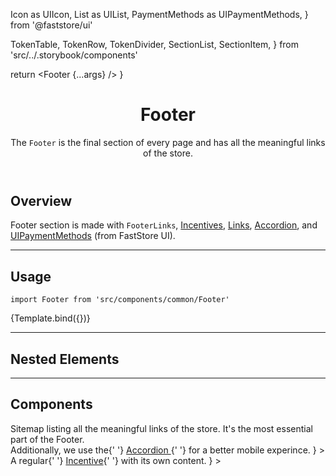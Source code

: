   Icon as UIIcon,
  List as UIList,
  PaymentMethods as UIPaymentMethods,
} from '@faststore/ui'

  TokenTable,
  TokenRow,
  TokenDivider,
  SectionList,
  SectionItem,
} from 'src/../.storybook/components'



<Meta component={Footer} title="Organisms/Footer" />

  return <Footer {...args} />
}

<header>

# Footer

The `Footer` is the final section of every page and has all the meaningful links of the store.

</header>

## Overview

Footer section is made with `FooterLinks`, [Incentives](?path=/docs/organisms-incentives--incentives), [Links](?path=/docs/atoms-link--default), [Accordion](?path=/docs/molecules-accordion-overview--default-story), and [UIPaymentMethods](https://www.faststore.dev/reference/ui/molecules/PaymentMethods) (from FastStore UI).

---

## Usage

`import Footer from 'src/components/common/Footer'`

<Canvas>
  <Story name="Footer">{Template.bind({})}</Story>
</Canvas>

<ArgsTable story="Footer" />

<TokenTable>
  <TokenRow token="--fs-footer-min-height-mobile" value="rem(860px)" />
  <TokenRow token="--fs-footer-min-height-notebook" value="rem(546px)" />
  <TokenRow
    token="--fs-footer-spacing-vertical-mobile"
    value="var(--fs-spacing-4)"
  />
  <TokenRow
    token="--fs-footer-spacing-horizontal-notebook"
    value="var(--fs-grid-gap-3)"
  />
  <TokenDivider />
  <TokenRow
    token="--fs-footer-bkg-color"
    value="var(--fs-color-neutral-bkg)"
    isColor
  />
</TokenTable>

---

## Nested Elements

<TokenTable>
  <TokenRow
    token="--fs-footer-divisor-border-width"
    value="var(--fs-border-width)"
  />
  <TokenRow
    token="--fs-footer-divisor-border-color"
    value="var(--fs-border-color-light)"
    isColor
  />
</TokenTable>

---

## Components

<SectionList grid="row">
  <SectionItem
    title="Footer Links"
    description={
      <>
        Sitemap listing all the meaningful links of the store. It's the most
        essential part of the Footer.
        <br />
        Additionally, we use the{' '}
        <a href="../?path=/docs/molecules-accordion-overview--default-story">
          Accordion
        </a>{' '}
        for a better mobile experince.
      </>
    }
  >
    <FooterLinks />
  </SectionItem>
  <SectionItem
    title="Incentives Footer"
    description={
      <>
        A regular{' '}
        <a href="../?path=/docs/organisms-incentives--incentives">Incentive</a>{' '}
        with its own content.
      </>
    }
  >
    <IncentivesFooter />
  </SectionItem>
</SectionList>
